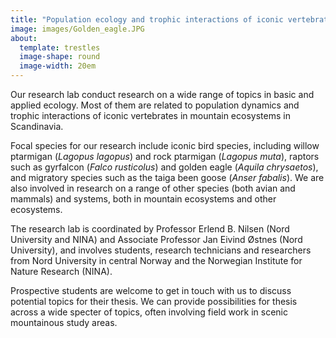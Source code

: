 ```yaml
---
title: "Population ecology and trophic interactions of iconic vertebrates in mountain ecosystems"
image: images/Golden_eagle.JPG
about:  
  template: trestles
  image-shape: round
  image-width: 20em
---
```


Our research lab conduct research on a wide range of topics in basic and applied ecology. Most of them are related to population dynamics and trophic interactions of iconic vertebrates in mountain ecosystems in Scandinavia.

Focal species for our research include iconic bird species, including willow ptarmigan (*Lagopus lagopus*) and rock ptarmigan (*Lagopus muta*), raptors such as gyrfalcon (*Falco rusticolus*) and golden eagle (*Aquila chrysaetos*), and migratory species such as the taiga been goose (*Anser fabalis*). We are also involved in research on a range of other species (both avian and mammals) and systems, both in mountain ecosystems and other ecosystems.

The research lab is coordinated by Professor Erlend B. Nilsen (Nord University and NINA) and Associate Professor Jan Eivind Østnes (Nord University), and involves students, research technicians and researchers from Nord University in central Norway and the Norwegian Institute for Nature Research (NINA).

Prospective students are welcome to get in touch with us to discuss potential topics for their thesis. We can provide possibilities for thesis across a wide specter of topics, often involving field work in scenic mountainous study areas.

